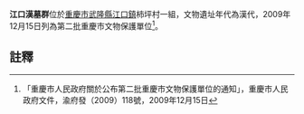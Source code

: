 {{msg:重慶市文物保護單位
|名稱 = 江口漢墓群
|編號 = 23
|圖片 = 
|級別 = 6
|分類 = 
|時代 = 漢代
|地点 = [[武隆縣|武隆縣]][[江口鎮|江口鎮]]柿坪村一組
|坐標 = 
|登錄 = 2009年12月15日
}}
'''江口漢墓群'''位於[[重慶市|重慶市]][[武隆縣|武隆縣]][[江口鎮|江口鎮]]柿坪村一組，文物遺址年代為漢代，2009年12月15日列為第二批重慶市文物保護單位<ref>「重慶市人民政府關於公布第二批重慶市文物保護單位的通知」，重慶市人民政府文件，渝府發（2009）118號，2009年12月15日</ref>。
== 註釋 ==
{{reflist}}
{{文物保護單位小作品}}